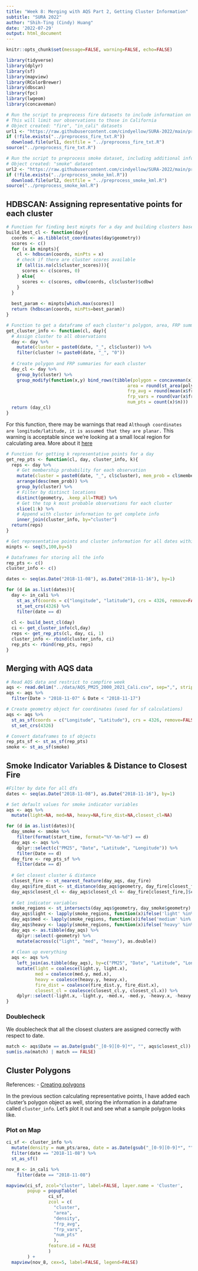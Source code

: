 ```yaml
---
title: "Week 8: Merging with AQS Part 2, Getting Cluster Information" 
subtitle: "SURA 2022"
author: "Shih-Ting (Cindy) Huang"
date: '2022-07-29'
output: html_document
---
```


```r
knitr::opts_chunk$set(message=FALSE, warning=FALSE, echo=FALSE)

library(tidyverse)
library(dplyr)
library(sf)
library(mapview)
library(RColorBrewer)
library(dbscan)
library(fpc)
library(lwgeom)
library(concaveman)
```

```r
# Run the script to preprocess fire datasets to include information on time, location, and FRP
# This will limit our observations to those in California
# Object created: "fire", "in_cali" datasets
url1 <- "https://raw.githubusercontent.com/cindyellow/SURA-2022/main/preprocess_fire_txt.R"
if (!file.exists("../preprocess_fire_txt.R"))
  download.file(url1, destfile = "../preprocess_fire_txt.R")
source("../preprocess_fire_txt.R")

# Run the script to preprocess smoke dataset, including additional information on smoke area
# Object created: "smoke" dataset
url2 <- "https://raw.githubusercontent.com/cindyellow/SURA-2022/main/preprocess_smoke_kml.R"
if (!file.exists("../preprocess_smoke_kml.R"))
  download.file(url2, destfile = "../preprocess_smoke_kml.R")
source("../preprocess_smoke_kml.R")
```


## HDBSCAN: Assigning representative points for each cluster

```r
# Function for finding best minpts for a day and building clusters based on that
build_best_cl <- function(day){
  coords <- as.tibble(st_coordinates(day$geometry))
  scores <- c()
  for (x in minpts){
    cl <- hdbscan(coords, minPts = x)
    # check if there are cluster scores available
    if (all(is.na(cl$cluster_scores))){
      scores <- c(scores, 0)
    } else{
      scores <- c(scores, cdbw(coords, cl$cluster)$cdbw)
    }
  }
  
  best_param <- minpts[which.max(scores)]
  return (hdbscan(coords, minPts=best_param))
}
```

```r
# Function to get a dataframe of each cluster's polygon, area, FRP summaries, and number of points for a day
get_cluster_info <- function(cl, day){
  # Assign cluster to all observations 
  day <- day %>%
    mutate(cluster = paste0(date, "_", cl$cluster)) %>%
    filter(cluster != paste0(date, "_", "0"))
  
  # Create polygon and FRP summaries for each cluster
  day_cl <- day %>%
    group_by(cluster) %>%
    group_modify(function(x,y) bind_rows(tibble(polygon = concaveman(x)$polygons,
                                              area = round(st_area(polygon), 3),
                                              frp_avg = round(mean(x$frp, na.rm=TRUE),4),
                                              frp_vars = round(var(x$frp, na.rm=TRUE),4),
                                              num_pts = count(x)$n)))
  return (day_cl)
}
```

For this function, there may be warnings that read `Although coordinates are longitude/latitude, it is assumed that they are planar.` This warning is acceptable since we're looking at a small local region for calculating area. More about it [here](https://github.com/r-spatial/sf/issues/493)

```r
# Function for getting k representative points for a day
get_rep_pts <- function(cl, day, cluster_info, k){
  reps <- day %>%
    # Get membership probability for each observation
    mutate(cluster = paste0(date, "_", cl$cluster), mem_prob = cl$membership_prob) %>%
    arrange(desc(mem_prob)) %>%
    group_by(cluster) %>%
    # Filter by distinct locations
    distinct(geometry, .keep_all=TRUE) %>%
    # Get the top k most probable observations for each cluster
    slice(1:k) %>%
    # Append with cluster information to get complete info
    inner_join(cluster_info, by="cluster")
  return(reps)
}
```

```r
# Get representative points and cluster information for all dates within range
minpts <- seq(5,100,by=5)

# Dataframes for storing all the info
rep_pts <- c()
cluster_info <- c()

dates <- seq(as.Date("2018-11-08"), as.Date("2018-11-16"), by=1)

for (d in as.list(dates)){
  day <- in_cali %>%
    st_as_sf(coords = c("longitude", "latitude"), crs = 4326, remove=FALSE) %>%
    st_set_crs(4326) %>%
    filter(date == d)
  
  cl <- build_best_cl(day)
  ci <- get_cluster_info(cl,day)
  reps <- get_rep_pts(cl, day, ci, 1)
  cluster_info <- rbind(cluster_info, ci)
  rep_pts <- rbind(rep_pts, reps)
}
```


## Merging with AQS data

```r
# Read AQS data and restrict to campfire week
aqs <- read.delim("../data/AQS_PM25_2000_2021_Cali.csv", sep=",", strip.white=TRUE)
aqs <- aqs %>%
  filter(Date > "2018-11-07" & Date < "2018-11-17")

# Create geometry object for coordinates (used for sf calculations)
aqs <- aqs %>%
  st_as_sf(coords = c("Longitude", "Latitude"), crs = 4326, remove=FALSE) %>%
  st_set_crs(4326)
```

```r
# Convert dataframes to sf objects
rep_pts_sf <- st_as_sf(rep_pts)
smoke <- st_as_sf(smoke)
```


## Smoke Indicator Variables & Distance to Closest Fire

```r
#Filter by date for all dfs
dates <- seq(as.Date("2018-11-08"), as.Date("2018-11-16"), by=1)

# Set default values for smoke indicator variables
aqs <- aqs %>%
  mutate(light=NA, med=NA, heavy=NA,fire_dist=NA,closest_cl=NA)

for (d in as.list(dates)){
  day_smoke <- smoke %>%
    filter(format(start_time, format="%Y-%m-%d") == d)
  day_aqs <- aqs %>%
    dplyr::select(c("PM25", "Date", "Latitude", "Longitude")) %>%
    filter(Date == d)
  day_fire <- rep_pts_sf %>%
    filter(date == d)
  
  # Get closest cluster & distance
  closest_fire <- st_nearest_feature(day_aqs, day_fire)
  day_aqs$fire_dist <- st_distance(day_aqs$geometry, day_fire[closest_fire,], by_element=TRUE)
  day_aqs$closest_cl <- day_aqs$closest_cl <- day_fire[closest_fire,]$cluster
  
  # Get indicator variables
  smoke_regions <- st_intersects(day_aqs$geometry, day_smoke$geometry)
  day_aqs$light <- lapply(smoke_regions, function(x)ifelse('light' %in% unique(day_smoke[unlist(x),]$type), 1, 0))
  day_aqs$med <- lapply(smoke_regions, function(x)ifelse('medium' %in% unique(day_smoke[unlist(x),]$type), 1, 0))
  day_aqs$heavy <- lapply(smoke_regions, function(x)ifelse('heavy' %in% unique(day_smoke[unlist(x),]$type), 1, 0))
  day_aqs <- as.tibble(day_aqs) %>%
    dplyr::select(-geometry) %>%
    mutate(across(c("light", "med", "heavy"), as.double))
  
  # Clean up everything
  aqs <- aqs %>%
    left_join(as.tibble(day_aqs), by=c("PM25", "Date", "Latitude", "Longitude")) %>%
    mutate(light = coalesce(light.y, light.x),
           med = coalesce(med.y, med.x),
           heavy = coalesce(heavy.y, heavy.x),
           fire_dist = coalesce(fire_dist.y, fire_dist.x),
           closest_cl = coalesce(closest_cl.y, closest_cl.x)) %>% 
    dplyr::select(-light.x, -light.y, -med.x, -med.y, -heavy.x, -heavy.y, -fire_dist.x, -fire_dist.y, -closest_cl.x, -closest_cl.y)
}

```

### Doublecheck

We doublecheck that all the closest clusters are assigned correctly with respect to date.

```r
match <- aqs$Date == as.Date(gsub("_[0-9][0-9]*", "", aqs$closest_cl))
sum(is.na(match) | match == FALSE)
```


## Cluster Polygons
References: 
- [Creating polygons](https://stackoverflow.com/questions/53440909/polygon-from-cluster-of-lat-long-points-in-r)

In the previous section calculating representative points, I have added each cluster's polygon object as well, storing the information in a dataframe called `cluster_info`. Let's plot it out and see what a sample polygon looks like.

### Plot on Map

```r
ci_sf <- cluster_info %>%
  mutate(density = num_pts/area, date = as.Date(gsub("_[0-9][0-9]*", "", cluster))) %>%
  filter(date == "2018-11-08") %>%
  st_as_sf()

nov_8 <- in_cali %>%
    filter(date == "2018-11-08")

mapview(ci_sf, zcol="cluster", label=FALSE, layer.name = 'Cluster',
        popup = popupTable(
                ci_sf,
                zcol = c(
                  "cluster",
                  "area",
                  "density",
                  "frp_avg",
                  "frp_vars",
                  "num_pts"
                  ),
                feature.id = FALSE
                )         
        ) + 
  mapview(nov_8, cex=5, label=FALSE, legend=FALSE)
```










